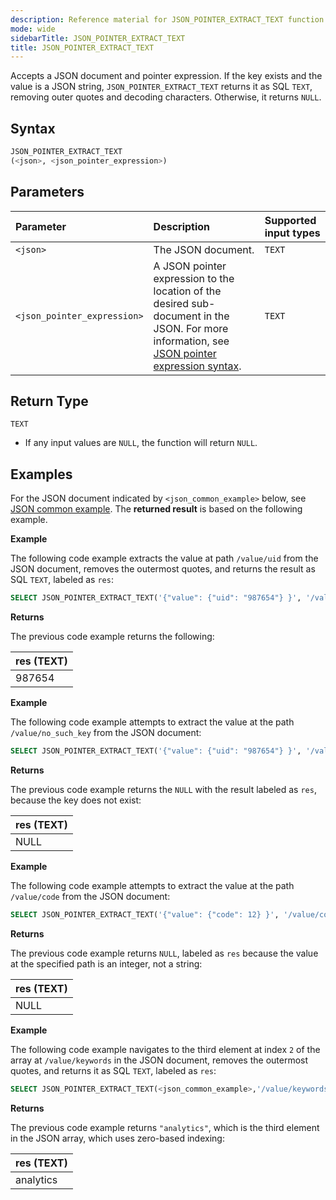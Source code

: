 ```yaml
---
description: Reference material for JSON_POINTER_EXTRACT_TEXT function
mode: wide
sidebarTitle: JSON_POINTER_EXTRACT_TEXT
title: JSON_POINTER_EXTRACT_TEXT
---
```



Accepts a JSON document and pointer expression. If the key exists and the value is a JSON string, `JSON_POINTER_EXTRACT_TEXT` returns it as SQL `TEXT`, removing outer quotes and decoding characters. Otherwise, it returns `NULL`.

## Syntax

```sql
JSON_POINTER_EXTRACT_TEXT
(<json>, <json_pointer_expression>)
```

## Parameters

| Parameter                   | Description                                                                                                                                                                              | Supported input types |
|:----------------------------|:-----------------------------------------------------------------------------------------------------------------------------------------------------------------------------------------|:----------------------|
| `<json>`                    | The JSON document.                                                                                                                                                                       | `TEXT`                |
| `<json_pointer_expression>` | A JSON pointer expression to the location of the desired sub-document in the JSON. For more information, see [JSON pointer expression syntax](/functions-reference/JSON#json-pointer-expression-syntax). | `TEXT`                |

## Return Type

`TEXT`

* If any input values are `NULL`, the function will return `NULL`.

## Examples

For the JSON document indicated by `<json_common_example>` below,
see [JSON common example](/functions-reference/JSON#json-common-example). The **returned result** is based on the following example.

**Example**

The following code example extracts the value at path `/value/uid` from the JSON document, removes the outermost quotes, and returns the result as SQL `TEXT`, labeled as `res`:

```sql
SELECT JSON_POINTER_EXTRACT_TEXT('{"value": {"uid": "987654"} }', '/value/uid') AS res
```

**Returns**

The previous code example returns the following:

| res (TEXT) |
|:-----------|
| 987654     |

**Example**

The following code example attempts to extract the value at the path `/value/no_such_key` from the JSON document:

```sql
SELECT JSON_POINTER_EXTRACT_TEXT('{"value": {"uid": "987654"} }', '/value/no_such_key') AS res
```

**Returns**

The previous code example returns the `NULL` with the result labeled as `res`, because the key does not exist:

| res (TEXT) |
|:-----------|
| NULL       |

**Example**

The following code example attempts to extract the value at the path `/value/code` from the JSON document:

```sql
SELECT JSON_POINTER_EXTRACT_TEXT('{"value": {"code": 12} }', '/value/code') AS res
```

**Returns**

The previous code example returns `NULL`, labeled as `res` because the value at the specified path is an integer, not a string:

| res (TEXT) |
|:-----------|
| NULL       |

**Example**

The following code example navigates to the third element at index `2` of the array at `/value/keywords` in the JSON document, removes the outermost quotes, and returns it as SQL `TEXT`, labeled as `res`:

```sql
SELECT JSON_POINTER_EXTRACT_TEXT(<json_common_example>,'/value/keywords/2') AS res
```

**Returns**

The previous code example returns `"analytics"`, which is the third element in the JSON array, which uses zero-based indexing:

| res (TEXT) |
|:-----------|
| analytics  |
 


